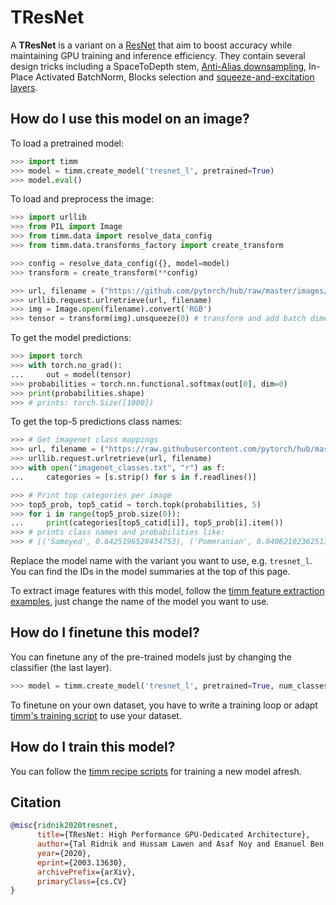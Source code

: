 # TResNet

A **TResNet** is a variant on a [ResNet](https://paperswithcode.com/method/resnet) that aim to boost accuracy while maintaining GPU training and inference efficiency.  They contain several design tricks including a SpaceToDepth stem, [Anti-Alias downsampling](https://paperswithcode.com/method/anti-alias-downsampling), In-Place Activated BatchNorm, Blocks selection and [squeeze-and-excitation layers](https://paperswithcode.com/method/squeeze-and-excitation-block).

## How do I use this model on an image?

To load a pretrained model:

```py
>>> import timm
>>> model = timm.create_model('tresnet_l', pretrained=True)
>>> model.eval()
```

To load and preprocess the image:

```py 
>>> import urllib
>>> from PIL import Image
>>> from timm.data import resolve_data_config
>>> from timm.data.transforms_factory import create_transform

>>> config = resolve_data_config({}, model=model)
>>> transform = create_transform(**config)

>>> url, filename = ("https://github.com/pytorch/hub/raw/master/images/dog.jpg", "dog.jpg")
>>> urllib.request.urlretrieve(url, filename)
>>> img = Image.open(filename).convert('RGB')
>>> tensor = transform(img).unsqueeze(0) # transform and add batch dimension
```

To get the model predictions:

```py
>>> import torch
>>> with torch.no_grad():
...     out = model(tensor)
>>> probabilities = torch.nn.functional.softmax(out[0], dim=0)
>>> print(probabilities.shape)
>>> # prints: torch.Size([1000])
```

To get the top-5 predictions class names:

```py
>>> # Get imagenet class mappings
>>> url, filename = ("https://raw.githubusercontent.com/pytorch/hub/master/imagenet_classes.txt", "imagenet_classes.txt")
>>> urllib.request.urlretrieve(url, filename) 
>>> with open("imagenet_classes.txt", "r") as f:
...     categories = [s.strip() for s in f.readlines()]

>>> # Print top categories per image
>>> top5_prob, top5_catid = torch.topk(probabilities, 5)
>>> for i in range(top5_prob.size(0)):
...     print(categories[top5_catid[i]], top5_prob[i].item())
>>> # prints class names and probabilities like:
>>> # [('Samoyed', 0.6425196528434753), ('Pomeranian', 0.04062102362513542), ('keeshond', 0.03186424449086189), ('white wolf', 0.01739676296710968), ('Eskimo dog', 0.011717947199940681)]
```

Replace the model name with the variant you want to use, e.g. `tresnet_l`. You can find the IDs in the model summaries at the top of this page.

To extract image features with this model, follow the [timm feature extraction examples](../feature_extraction), just change the name of the model you want to use.

## How do I finetune this model?

You can finetune any of the pre-trained models just by changing the classifier (the last layer).

```py
>>> model = timm.create_model('tresnet_l', pretrained=True, num_classes=NUM_FINETUNE_CLASSES)
```
To finetune on your own dataset, you have to write a training loop or adapt [timm's training
script](https://github.com/rwightman/pytorch-image-models/blob/master/train.py) to use your dataset.

## How do I train this model?

You can follow the [timm recipe scripts](../training_script) for training a new model afresh.

## Citation

```BibTeX
@misc{ridnik2020tresnet,
      title={TResNet: High Performance GPU-Dedicated Architecture}, 
      author={Tal Ridnik and Hussam Lawen and Asaf Noy and Emanuel Ben Baruch and Gilad Sharir and Itamar Friedman},
      year={2020},
      eprint={2003.13630},
      archivePrefix={arXiv},
      primaryClass={cs.CV}
}
```

<!--
Type: model-index
Collections:
- Name: TResNet
  Paper:
    Title: 'TResNet: High Performance GPU-Dedicated Architecture'
    URL: https://paperswithcode.com/paper/tresnet-high-performance-gpu-dedicated
Models:
- Name: tresnet_l
  In Collection: TResNet
  Metadata:
    FLOPs: 10873416792
    Parameters: 53456696
    File Size: 224440219
    Architecture:
    - 1x1 Convolution
    - Anti-Alias Downsampling
    - Convolution
    - Global Average Pooling
    - InPlace-ABN
    - Leaky ReLU
    - ReLU
    - Residual Connection
    - Squeeze-and-Excitation Block
    Tasks:
    - Image Classification
    Training Techniques:
    - AutoAugment
    - Cutout
    - Label Smoothing
    - SGD with Momentum
    - Weight Decay
    Training Data:
    - ImageNet
    Training Resources: 8x NVIDIA 100 GPUs
    ID: tresnet_l
    LR: 0.01
    Epochs: 300
    Crop Pct: '0.875'
    Momentum: 0.9
    Image Size: '224'
    Weight Decay: 0.0001
    Interpolation: bilinear
  Code: https://github.com/rwightman/pytorch-image-models/blob/9a25fdf3ad0414b4d66da443fe60ae0aa14edc84/timm/models/tresnet.py#L267
  Weights: https://github.com/rwightman/pytorch-image-models/releases/download/v0.1-tresnet/tresnet_l_81_5-235b486c.pth
  Results:
  - Task: Image Classification
    Dataset: ImageNet
    Metrics:
      Top 1 Accuracy: 81.49%
      Top 5 Accuracy: 95.62%
- Name: tresnet_l_448
  In Collection: TResNet
  Metadata:
    FLOPs: 43488238584
    Parameters: 53456696
    File Size: 224440219
    Architecture:
    - 1x1 Convolution
    - Anti-Alias Downsampling
    - Convolution
    - Global Average Pooling
    - InPlace-ABN
    - Leaky ReLU
    - ReLU
    - Residual Connection
    - Squeeze-and-Excitation Block
    Tasks:
    - Image Classification
    Training Techniques:
    - AutoAugment
    - Cutout
    - Label Smoothing
    - SGD with Momentum
    - Weight Decay
    Training Data:
    - ImageNet
    Training Resources: 8x NVIDIA 100 GPUs
    ID: tresnet_l_448
    LR: 0.01
    Epochs: 300
    Crop Pct: '0.875'
    Momentum: 0.9
    Image Size: '448'
    Weight Decay: 0.0001
    Interpolation: bilinear
  Code: https://github.com/rwightman/pytorch-image-models/blob/9a25fdf3ad0414b4d66da443fe60ae0aa14edc84/timm/models/tresnet.py#L285
  Weights: https://github.com/rwightman/pytorch-image-models/releases/download/v0.1-tresnet/tresnet_l_448-940d0cd1.pth
  Results:
  - Task: Image Classification
    Dataset: ImageNet
    Metrics:
      Top 1 Accuracy: 82.26%
      Top 5 Accuracy: 95.98%
- Name: tresnet_m
  In Collection: TResNet
  Metadata:
    FLOPs: 5733048064
    Parameters: 41282200
    File Size: 125861314
    Architecture:
    - 1x1 Convolution
    - Anti-Alias Downsampling
    - Convolution
    - Global Average Pooling
    - InPlace-ABN
    - Leaky ReLU
    - ReLU
    - Residual Connection
    - Squeeze-and-Excitation Block
    Tasks:
    - Image Classification
    Training Techniques:
    - AutoAugment
    - Cutout
    - Label Smoothing
    - SGD with Momentum
    - Weight Decay
    Training Data:
    - ImageNet
    Training Resources: 8x NVIDIA 100 GPUs
    Training Time: < 24 hours
    ID: tresnet_m
    LR: 0.01
    Epochs: 300
    Crop Pct: '0.875'
    Momentum: 0.9
    Image Size: '224'
    Weight Decay: 0.0001
    Interpolation: bilinear
  Code: https://github.com/rwightman/pytorch-image-models/blob/9a25fdf3ad0414b4d66da443fe60ae0aa14edc84/timm/models/tresnet.py#L261
  Weights: https://github.com/rwightman/pytorch-image-models/releases/download/v0.1-tresnet/tresnet_m_80_8-dbc13962.pth
  Results:
  - Task: Image Classification
    Dataset: ImageNet
    Metrics:
      Top 1 Accuracy: 80.8%
      Top 5 Accuracy: 94.86%
- Name: tresnet_m_448
  In Collection: TResNet
  Metadata:
    FLOPs: 22929743104
    Parameters: 29278464
    File Size: 125861314
    Architecture:
    - 1x1 Convolution
    - Anti-Alias Downsampling
    - Convolution
    - Global Average Pooling
    - InPlace-ABN
    - Leaky ReLU
    - ReLU
    - Residual Connection
    - Squeeze-and-Excitation Block
    Tasks:
    - Image Classification
    Training Techniques:
    - AutoAugment
    - Cutout
    - Label Smoothing
    - SGD with Momentum
    - Weight Decay
    Training Data:
    - ImageNet
    Training Resources: 8x NVIDIA 100 GPUs
    ID: tresnet_m_448
    LR: 0.01
    Epochs: 300
    Crop Pct: '0.875'
    Momentum: 0.9
    Image Size: '448'
    Weight Decay: 0.0001
    Interpolation: bilinear
  Code: https://github.com/rwightman/pytorch-image-models/blob/9a25fdf3ad0414b4d66da443fe60ae0aa14edc84/timm/models/tresnet.py#L279
  Weights: https://github.com/rwightman/pytorch-image-models/releases/download/v0.1-tresnet/tresnet_m_448-bc359d10.pth
  Results:
  - Task: Image Classification
    Dataset: ImageNet
    Metrics:
      Top 1 Accuracy: 81.72%
      Top 5 Accuracy: 95.57%
- Name: tresnet_xl
  In Collection: TResNet
  Metadata:
    FLOPs: 15162534034
    Parameters: 75646610
    File Size: 314378965
    Architecture:
    - 1x1 Convolution
    - Anti-Alias Downsampling
    - Convolution
    - Global Average Pooling
    - InPlace-ABN
    - Leaky ReLU
    - ReLU
    - Residual Connection
    - Squeeze-and-Excitation Block
    Tasks:
    - Image Classification
    Training Techniques:
    - AutoAugment
    - Cutout
    - Label Smoothing
    - SGD with Momentum
    - Weight Decay
    Training Data:
    - ImageNet
    Training Resources: 8x NVIDIA 100 GPUs
    ID: tresnet_xl
    LR: 0.01
    Epochs: 300
    Crop Pct: '0.875'
    Momentum: 0.9
    Image Size: '224'
    Weight Decay: 0.0001
    Interpolation: bilinear
  Code: https://github.com/rwightman/pytorch-image-models/blob/9a25fdf3ad0414b4d66da443fe60ae0aa14edc84/timm/models/tresnet.py#L273
  Weights: https://github.com/rwightman/pytorch-image-models/releases/download/v0.1-tresnet/tresnet_xl_82_0-a2d51b00.pth
  Results:
  - Task: Image Classification
    Dataset: ImageNet
    Metrics:
      Top 1 Accuracy: 82.05%
      Top 5 Accuracy: 95.93%
- Name: tresnet_xl_448
  In Collection: TResNet
  Metadata:
    FLOPs: 60641712730
    Parameters: 75646610
    File Size: 224440219
    Architecture:
    - 1x1 Convolution
    - Anti-Alias Downsampling
    - Convolution
    - Global Average Pooling
    - InPlace-ABN
    - Leaky ReLU
    - ReLU
    - Residual Connection
    - Squeeze-and-Excitation Block
    Tasks:
    - Image Classification
    Training Techniques:
    - AutoAugment
    - Cutout
    - Label Smoothing
    - SGD with Momentum
    - Weight Decay
    Training Data:
    - ImageNet
    Training Resources: 8x NVIDIA 100 GPUs
    ID: tresnet_xl_448
    LR: 0.01
    Epochs: 300
    Crop Pct: '0.875'
    Momentum: 0.9
    Image Size: '448'
    Weight Decay: 0.0001
    Interpolation: bilinear
  Code: https://github.com/rwightman/pytorch-image-models/blob/9a25fdf3ad0414b4d66da443fe60ae0aa14edc84/timm/models/tresnet.py#L291
  Weights: https://github.com/rwightman/pytorch-image-models/releases/download/v0.1-tresnet/tresnet_l_448-940d0cd1.pth
  Results:
  - Task: Image Classification
    Dataset: ImageNet
    Metrics:
      Top 1 Accuracy: 83.06%
      Top 5 Accuracy: 96.19%
-->